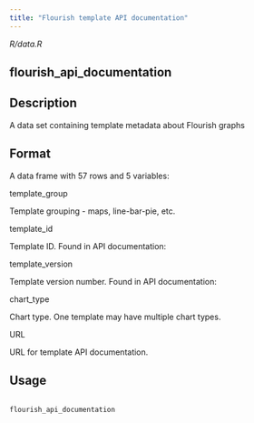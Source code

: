 ```yaml
---
title: "Flourish template API documentation"
---
```


*R/data.R*

## flourish_api_documentation

## Description
 A data set containing template metadata about Flourish graphs 

## Format

 A data frame with 57 rows and 5 variables:  

template_group

Template grouping - maps, line-bar-pie, etc.

 

template_id

Template ID. Found in API documentation: 

 

template_version

Template version number. Found in API documentation: 

 

chart_type

Chart type. One template may have multiple chart types.

 

URL

URL for template API documentation.

  

## Usage
```r
 
flourish_api_documentation 
```








